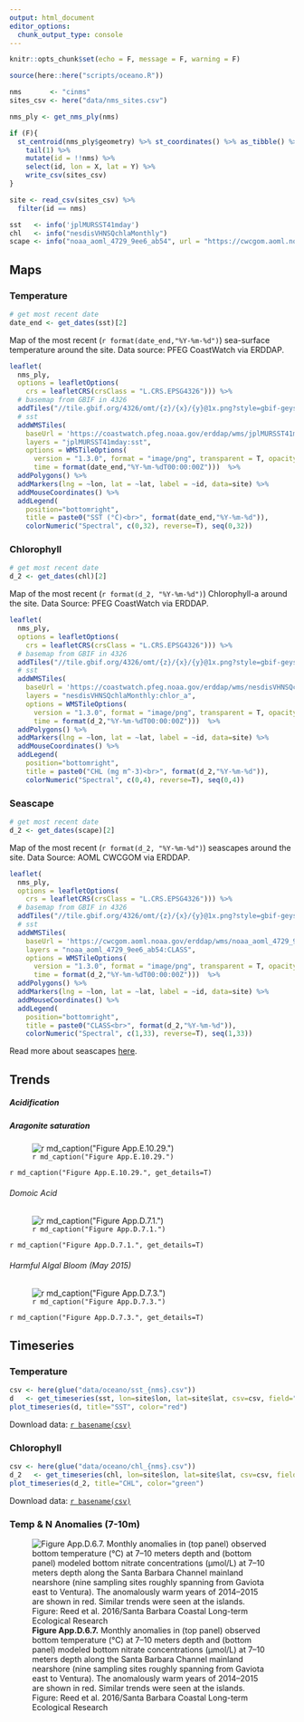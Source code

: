```yaml
---
output: html_document
editor_options: 
  chunk_output_type: console
---
```

```r
knitr::opts_chunk$set(echo = F, message = F, warning = F)
```

```r
source(here::here("scripts/oceano.R"))

nms       <- "cinms"
sites_csv <- here("data/nms_sites.csv")

nms_ply <- get_nms_ply(nms)

if (F){
  st_centroid(nms_ply$geometry) %>% st_coordinates() %>% as_tibble() %>% 
    tail(1) %>% 
    mutate(id = !!nms) %>% 
    select(id, lon = X, lat = Y) %>% 
    write_csv(sites_csv)
}

site <- read_csv(sites_csv) %>%
  filter(id == nms)

sst   <- info('jplMURSST41mday')
chl   <- info("nesdisVHNSQchlaMonthly")
scape <- info("noaa_aoml_4729_9ee6_ab54", url = "https://cwcgom.aoml.noaa.gov/erddap/")
```

## Maps {.tabset}

### Temperature

```r
# get most recent date
date_end <- get_dates(sst)[2]
```

Map of the most recent (`r format(date_end,"%Y-%m-%d")`) sea-surface temperature around the site. Data source: PFEG CoastWatch via ERDDAP.

```r
leaflet(
  nms_ply,
  options = leafletOptions(
    crs = leafletCRS(crsClass = "L.CRS.EPSG4326"))) %>%
  # basemap from GBIF in 4326
  addTiles("//tile.gbif.org/4326/omt/{z}/{x}/{y}@1x.png?style=gbif-geyser") %>%
  # sst
  addWMSTiles(
    baseUrl = 'https://coastwatch.pfeg.noaa.gov/erddap/wms/jplMURSST41mday/request?',
    layers = "jplMURSST41mday:sst",
    options = WMSTileOptions(
      version = "1.3.0", format = "image/png", transparent = T, opacity = 0.7,
      time = format(date_end,"%Y-%m-%dT00:00:00Z")))  %>%
  addPolygons() %>% 
  addMarkers(lng = ~lon, lat = ~lat, label = ~id, data=site) %>%
  addMouseCoordinates() %>%
  addLegend(
    position="bottomright",
    title = paste0("SST (°C)<br>", format(date_end,"%Y-%m-%d")),
    colorNumeric("Spectral", c(0,32), reverse=T), seq(0,32))
```

### Chlorophyll

```r
# get most recent date
d_2 <- get_dates(chl)[2]
```

Map of the most recent (`r format(d_2, "%Y-%m-%d")`) Chlorophyll-a around the site. Data Source: PFEG CoastWatch via ERDDAP.

```r
leaflet(
  nms_ply,
  options = leafletOptions(
    crs = leafletCRS(crsClass = "L.CRS.EPSG4326"))) %>%
  # basemap from GBIF in 4326
  addTiles("//tile.gbif.org/4326/omt/{z}/{x}/{y}@1x.png?style=gbif-geyser") %>%
  # sst
  addWMSTiles(
    baseUrl = 'https://coastwatch.pfeg.noaa.gov/erddap/wms/nesdisVHNSQchlaMonthly/request?',
    layers = "nesdisVHNSQchlaMonthly:chlor_a",
    options = WMSTileOptions(
      version = "1.3.0", format = "image/png", transparent = T, opacity = 0.7,
      time = format(d_2,"%Y-%m-%dT00:00:00Z")))  %>%
  addPolygons() %>% 
  addMarkers(lng = ~lon, lat = ~lat, label = ~id, data=site) %>%
  addMouseCoordinates() %>%
  addLegend(
    position="bottomright",
    title = paste0("CHL (mg m^-3)<br>", format(d_2,"%Y-%m-%d")),
    colorNumeric("Spectral", c(0,4), reverse=T), seq(0,4))
```

### Seascape

```r
# get most recent date
d_2 <- get_dates(scape)[2]
```

Map of the most recent (`r format(d_2, "%Y-%m-%d")`) seascapes around the site. Data Source: AOML CWCGOM via ERDDAP.

```r
leaflet(
  nms_ply,
  options = leafletOptions(
    crs = leafletCRS(crsClass = "L.CRS.EPSG4326"))) %>%
  # basemap from GBIF in 4326
  addTiles("//tile.gbif.org/4326/omt/{z}/{x}/{y}@1x.png?style=gbif-geyser") %>%
  # sst
  addWMSTiles(
    baseUrl = 'https://cwcgom.aoml.noaa.gov/erddap/wms/noaa_aoml_4729_9ee6_ab54/request?',
    layers = "noaa_aoml_4729_9ee6_ab54:CLASS",
    options = WMSTileOptions(
      version = "1.3.0", format = "image/png", transparent = T, opacity = 0.7,
      time = format(d_2,"%Y-%m-%dT00:00:00Z")))  %>%
  addPolygons() %>% 
  addMarkers(lng = ~lon, lat = ~lat, label = ~id, data=site) %>%
  addMouseCoordinates() %>%
  addLegend(
    position="bottomright",
    title = paste0("CLASS<br>", format(d_2,"%Y-%m-%d")),
    colorNumeric("Spectral", c(1,33), reverse=T), seq(1,33))
```

Read more about seascapes [here](http://www.marinebon.org/seascapes.html). 


## Trends {.tabset}

##### Acidification

##### Aragonite saturation

![`r md_caption("Figure App.E.10.29.")`](../img/cinms_cr/App.E.10.29.jpg)

`r md_caption("Figure App.E.10.29.", get_details=T)`



###### Domoic Acid

![`r md_caption("Figure App.D.7.1.")`](../img/cinms_cr/App.D.7.1_DA levels in crustaceans and bivalves in 2012 and 2013_C. Culver CA Sea Grant copy.jpg)

`r md_caption("Figure App.D.7.1.", get_details=T)`

###### Harmful Algal Bloom (May 2015)

![`r md_caption("Figure App.D.7.3.")`](../img/cinms_cr/App.D.7.3_2015 HAB_McCabe et al. 2016.jpg)

`r md_caption("Figure App.D.7.3.", get_details=T)`


## Timeseries {.tabset}

### Temperature

```r
csv <- here(glue("data/oceano/sst_{nms}.csv"))
d   <- get_timeseries(sst, lon=site$lon, lat=site$lat, csv=csv, field="sst")
plot_timeseries(d, title="SST", color="red")
```

Download data: [`r basename(csv)`](https://raw.githubusercontent.com/marinebon/`r nms`/master/data/oceano/`r basename(csv)`)

### Chlorophyll

```r
csv <- here(glue("data/oceano/chl_{nms}.csv"))
d_2   <- get_timeseries(chl, lon=site$lon, lat=site$lat, csv=csv, field="chlor_a")
plot_timeseries(d_2, title="CHL", color="green")
```

Download data: [`r basename(csv)`](https://raw.githubusercontent.com/marinebon/`r nms`/master/data/oceano/`r basename(csv))

### Temp & N Anomalies (7-10m)

![**Figure App.D.6.7.** Monthly anomalies in (top panel) observed bottom temperature (°C) at 7–10 meters depth and (bottom panel) modeled bottom nitrate concentrations (μmol/L) at 7–10 meters depth along the Santa Barbara Channel mainland nearshore (nine sampling sites roughly spanning from Gaviota east to Ventura). The anomalously warm years of 2014–2015 are shown in red. Similar trends were seen at the islands. Figure: Reed et al. 2016/Santa Barbara Coastal Long-term Ecological Research
](../img/cinms_cr/App.D.6.7_SST and nitrate anomalies 2001-2015_Reed et al._2016.jpg)
